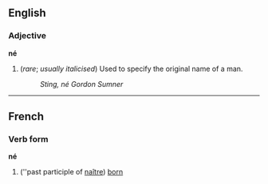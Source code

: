 ==English==
===Adjective===
'''né'''

#(''rare''; ''usually italicised'') Used to specify the original name of a man.
#:''Sting, né Gordon Sumner''

----
==French==
===Verb form===
'''né'''

#(''past participle of [[naître]]) [[born]]